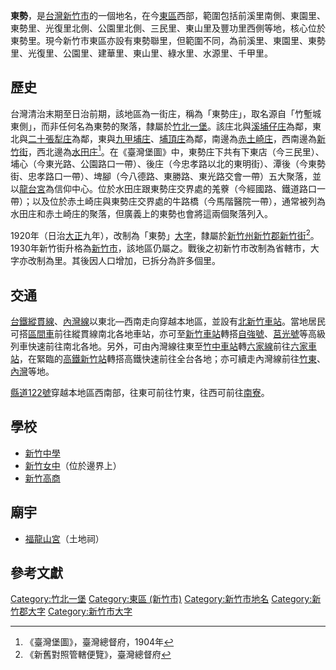 {{noteTA
|1 = zh-cn:庄; zh-hk:庄; zh-tw:庄;
}}
'''東勢'''，是[[台灣|台灣]][[新竹市|新竹市]]的一個地名，在今[[東區_(新竹市)|東區]]西部，範圍包括前溪里南側、東園里、東勢里、光復里北側、公園里北側、三民里、東山里及豐功里西側等地，核心位於東勢里。現今新竹市東區亦設有東勢聯里，但範圍不同，為前溪里、東園里、東勢里、光復里、公園里、建華里、東山里、綠水里、水源里、千甲里。

==歷史==
台灣清治末期至日治前期，該地區為一街庄，稱為「東勢庄」，取名源自「竹塹城東側」，而非任何名為東勢的聚落，隸屬於[[竹北一堡|竹北一堡]]。該庄北與[[溪埔仔庄|溪埔仔庄]]為鄰，東北與[[二十張犁庄|二十張犁庄]]為鄰，東與[[九甲埔庄|九甲埔庄]]、[[埔頂_(新竹市)|埔頂庄]]為鄰，南邊為[[赤土崎庄|赤土崎庄]]，西南邊為[[新竹_(大字)|新竹街]]，西北邊為[[水田庄|水田庄]]<ref>《臺灣堡圖》，臺灣總督府，1904年</ref>。在《臺灣堡圖》中，東勢庄下共有下東店（今三民里）、埔心（今東光路、公園路口一帶）、後庄（今忠孝路以北的東明街）、潭後（今東勢街、忠孝路口一帶）、埤腳（今八德路、東勝路、東光路交會一帶）五大聚落，並以[[龍台宮|龍台宮]]為信仰中心。位於水田庄跟東勢庄交界處的羗藔（今經國路、鐵道路口一帶）；以及位於赤土崎庄與東勢庄交界處的牛路橋（今馬階醫院一帶），通常被列為水田庄和赤土崎庄的聚落，但廣義上的東勢也會將這兩個聚落列入。

1920年（日治[[大正|大正]]九年），改制為「東勢」[[大字|大字]]，隸屬於[[新竹州|新竹州]][[新竹郡|新竹郡]][[新竹街|新竹街]]<ref>《新舊對照管轄便覽》，臺灣總督府</ref>。1930年新竹街升格為[[新竹市_(州轄市)|新竹市]]，該地區仍屬之。戰後之初新竹市改制為省轄市，大字亦改制為里。其後因人口增加，已拆分為許多個里。

==交通==
[[台鐵|台鐵]][[縱貫線_(北段)|縱貫線]]、[[內灣線|內灣線]]以東北—西南走向穿越本地區，並設有[[北新竹車站|北新竹車站]]。當地居民可搭[[臺鐵區間車|區間車]]前往縱貫線南北各地車站，亦可至[[新竹車站|新竹車站]]轉搭[[自強號|自強號]]、[[莒光號|莒光號]]等高級列車快速前往南北各地。另外，可由內灣線往東至[[竹中車站|竹中車站]]轉[[六家線|六家線]]前往[[六家車站|六家車站]]，在緊臨的[[高鐵新竹站|高鐵新竹站]]轉搭高鐵快速前往全台各地；亦可續走內灣線前往[[竹東|竹東]]、[[內灣村_(橫山鄉)|內灣]]等地。

[[縣道122號|縣道122號]]穿越本地區西南部，往東可前往竹東，往西可前往[[南寮|南寮]]。

==學校==
*[[新竹中學|新竹中學]]
*[[新竹女中|新竹女中]]（位於邊界上）
*[[新竹高商|新竹高商]]

==廟宇==
*[[福龍山宮|福龍山宮]]（土地祠）

==參考文獻==
{{reflist}}

{{新竹郡}}
{{新竹市舊町名}}

[[Category:竹北一堡|Category:竹北一堡]]
[[Category:東區_(新竹市)|Category:東區 (新竹市)]]
[[Category:新竹市地名|Category:新竹市地名]]
[[Category:新竹郡大字|Category:新竹郡大字]]
[[Category:新竹市大字|Category:新竹市大字]]